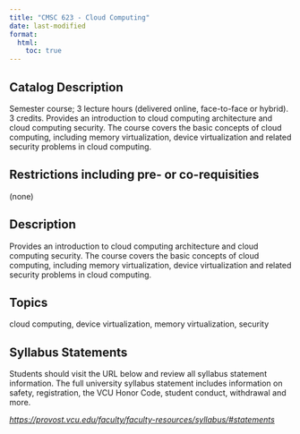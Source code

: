 ```yaml
---
title: "CMSC 623 - Cloud Computing"
date: last-modified
format:
  html:
    toc: true
---
```


## Catalog Description

Semester course; 3 lecture hours (delivered online, face-to-face or hybrid). 3 credits. Provides an introduction to cloud computing architecture and cloud computing security. The course covers the basic concepts of cloud computing, including memory virtualization, device virtualization and related security problems in cloud computing.


## Restrictions including pre- or co-requisities
 
(none)

## Description

Provides an introduction to cloud computing architecture and cloud computing security. The course covers the basic concepts of cloud computing, including memory virtualization, device virtualization and related security problems in cloud computing.

## Topics

cloud computing, device virtualization, memory virtualization, security

## Syllabus Statements

Students should visit the URL below and review all syllabus statement information. The full university syllabus statement includes information on safety, registration, the VCU Honor Code, student conduct, withdrawal and more.

*<https://provost.vcu.edu/faculty/faculty-resources/syllabus/#statements>*


